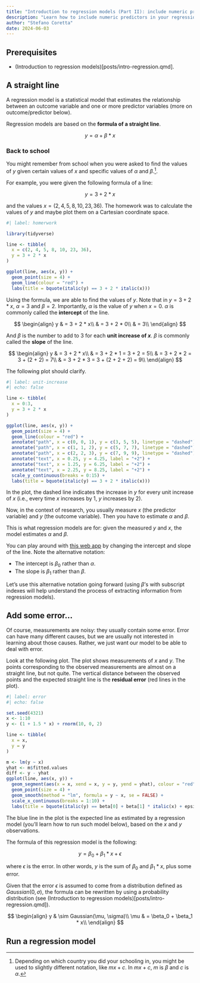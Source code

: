 ```yaml
---
title: "Introduction to regression models (Part II): include numeric predictors"
description: "Learn how to include numeric predictors in your regression models"
author: "Stefano Coretta"
date: 2024-06-03
---
```


::: callout-warning
## Prerequisites

- (Introduction to regression models)[posts/intro-regression.qmd].
:::

## A straight line

A regression model is a statistical model that estimates the relationship between an outcome variable and one or more predictor variables (more on outcome/predictor below).

Regression models are based on the **formula of a straight line**.

$$
y = \alpha + \beta * x
$$

### Back to school

You might remember from school when you were asked to find the values of $y$ given certain values of $x$ and specific values of $\alpha$ and $\beta$.^[Depending on which country you did your schooling in, you might be used to slightly different notation, like $mx + c$. In $mx + c$, $m$ is $\beta$ and $c$ is $\alpha$.].

For example, you were given the following formula of a line:

$$
y = 3 + 2 * x
$$

and the values $x = (2, 4, 5, 8, 10, 23, 36)$. The homework was to calculate the values of $y$ and maybe plot them on a Cartesian coordinate space.

```r
#| label: homerwork

library(tidyverse)

line <- tibble(
  x = c(2, 4, 5, 8, 10, 23, 36),
  y = 3 + 2 * x
)

ggplot(line, aes(x, y)) +
  geom_point(size = 4) +
  geom_line(colour = "red") +
  labs(title = bquote(italic(y) == 3 + 2 * italic(x)))
```

Using the formula, we are able to find the values of $y$. Note that in $y = 3 + 2 * x$, $\alpha = 3$ and $\beta = 2$. Importantly, $\alpha$ is the value of $y$ when $x = 0$. $\alpha$ is commonly called the **intercept** of the line.

$$
\begin{align}
y & = 3 + 2 * x\\
& = 3 + 2 * 0\\
& = 3\\
\end{align}
$$

And $\beta$ is the number to add to 3 for each **unit increase of $x$**. $\beta$ is commonly called the **slope** of the line.

$$
\begin{align}
y & = 3 + 2 * x\\
& = 3 + 2 * 1 = 3 + 2 = 5\\
& = 3 + 2 * 2 = 3 + (2 + 2) = 7\\
& = 3 + 2 * 3 = 3 + (2 + 2 + 2) = 9\\
\end{align}
$$

The following plot should clarify.

```r
#| label: unit-increase
#| echo: false

line <- tibble(
  x = 0:3,
  y = 3 + 2 * x
)

ggplot(line, aes(x, y)) +
  geom_point(size = 4) +
  geom_line(colour = "red") +
  annotate("path", x = c(0, 0, 1), y = c(3, 5, 5), linetype = "dashed") +
  annotate("path", x = c(1, 1, 2), y = c(5, 7, 7), linetype = "dashed") +
  annotate("path", x = c(2, 2, 3), y = c(7, 9, 9), linetype = "dashed") +
  annotate("text", x = 0.25, y = 4.25, label = "+2") +
  annotate("text", x = 1.25, y = 6.25, label = "+2") +
  annotate("text", x = 2.25, y = 8.25, label = "+2") +
  scale_y_continuous(breaks = 0:15) +
  labs(title = bquote(italic(y) == 3 + 2 * italic(x)))
```

In the plot, the dashed line indicates the increase in $y$ for every unit increase of $x$ (i.e., every time $x$ increases by 1, $y$ increases by 2).

Now, in the context of research, you usually measure $x$ (the predictor variable) and $y$ (the outcome variable). Then you have to estimate $\alpha$ and $\beta$.

This is what regression models are for: given the measured $y$ and $x$, the model estimates $\alpha$ and $\beta$.

You can play around with [this web app](https://stefanocoretta.shinyapps.io/lines/) by changing the intercept and slope of the line. Note the alternative notation:

- The intercept is $\beta_0$ rather than $\alpha$.
- The slope is $\beta_1$ rather than $\beta$.

Let's use this alternative notation going forward (using $\beta$'s with subscript indexes will help understand the process of extracting information from regression models).

## Add some error...

Of course, measurements are noisy: they usually contain some error. Error can have many different causes, but we are usually not interested in learning about those causes. Rather, we just want our model to be able to deal with error.

Look at the following plot. The plot shows measurements of $x$ and $y$. The points corresponding to the observed measurements are almost on a straight line, but not quite. The vertical distance between the observed points and the expected straight line is the **residual error** (red lines in the plot).

```r
#| label: error
#| echo: false

set.seed(4321)
x <- 1:10
y <- (1 + 1.5 * x) + rnorm(10, 0, 2)

line <- tibble(
  x = x,
  y = y
)

m <- lm(y ~ x)
yhat <- m$fitted.values
diff <- y - yhat  
ggplot(line, aes(x, y)) +
  geom_segment(aes(x = x, xend = x, y = y, yend = yhat), colour = "red") +
  geom_point(size = 4) +
  geom_smooth(method = "lm", formula = y ~ x, se = FALSE) +
  scale_x_continuous(breaks = 1:10) +
  labs(title = bquote(italic(y) == beta[0] + beta[1] * italic(x) + epsilon))
```

The blue line in the plot is the expected line as estimated by a regression model (you'll learn how to run such model below), based on the $x$ and $y$ observations.

The formula of this regression model is the following:

$$
y = \beta_0 + \beta_1 * x + \epsilon
$$

where $\epsilon$ is the error. In other words, $y$ is the sum of $\beta_0$ and $\beta_1 * x$, plus some error.

Given that the error $\epsilon$ is assumed to come from a distribution defined as $Gaussian(0, \sigma)$, the formula can be rewritten by using a probability distribution (see (Introduction to regression models)[posts/intro-regression.qmd]).

$$
\begin{align}
y & \sim Gaussian(\mu, \sigma)\\
\mu & = \beta_0 + \beta_1 * x\\
\end{align}
$$

## Run a regression model

